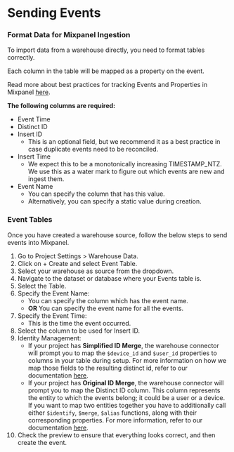 # Sending Events 

### Format Data for Mixpanel Ingestion

To import data from a warehouse directly, you need to format tables correctly.

Each column in the table will be mapped as a property on the event. 

Read more about best practices for tracking Events and Properties in Mixpanel [here](https://docs.mixpanel.com/docs/how-it-works/events-and-properties).

**The following columns are required:** 

- Event Time
- Distinct ID
- Insert ID
    - This is an optional field, but we recommend it as a best practice in case duplicate events need to be reconciled.
- Insert Time
    - We expect this to be a monotonically increasing TIMESTAMP_NTZ. We use this as a water mark to figure out which events are new and ingest them.
- Event Name
    - You can specify the column that has this value.
    - Alternatively, you can specify a static value during creation.

### Event Tables

Once you have created a warehouse source, follow the below steps to send events into Mixpanel.
1. Go to Project Settings > Warehouse Data.
2. Click on + Create and select Event Table.
3. Select your warehouse as source from the dropdown.
4. Navigate to the dataset or database where your Events table is.
5. Select the Table.
6. Specify the Event Name:
    - You can specify the column which has the event name.
    - **OR** You can specify the event name for all the events.
7. Specify the Event Time:
    - This is the time the event occurred.
8. Select the column to be used for Insert ID.
9. Identity Management:
    - If your project has **Simplified ID Merge**, the warehouse connector will prompt you to map the `$device_id` and `$user_id` properties to columns in your table during setup. For more information on how we map those fields to the resulting distinct id, refer to our documentation [here](https://docs.mixpanel.com/docs/tracking/how-tos/identifying-users#usage).
    - If your project has **Original ID Merge**, the warehouse connector will prompt you to map the Distinct ID column. This column represents the entity to which the events belong; it could be a user or a device. If you want to map two entities together you have to additionally call either `$identify`, `$merge`, `$alias` functions, along with their corresponding properties. For more information, refer to our documentation [here](https://docs.mixpanel.com/docs/tracking/how-tos/identifying-users#how-does-the-simplified-api-differ-from-the-original-api). 
10. Check the preview to ensure that everything looks correct, and then create the event.
